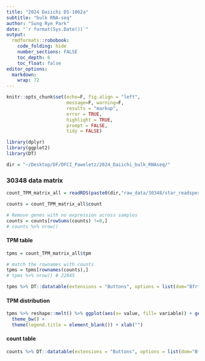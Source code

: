 ```yaml
---
title: "2024 Daiichi DS-1062a"
subtitle: "bulk RNA-seq"
author: "Sung Rye Park"
date: "`r format(Sys.Date())`"
output:  
  rmdformats::robobook: 
    code_folding: hide 
    number_sections: FALSE
    toc_depth: 6
    toc_float: false
editor_options: 
  markdown: 
    wrap: 72
---
```


```r
knitr::opts_chunk$set(echo=F, fig.align = "left", 
                      message=F, warning=F,
                      results = "markup",
                      error = TRUE,
                      highlight = TRUE,
                      prompt = FALSE,
                      tidy = FALSE)
```

```r
library(dplyr)
library(ggplot2)
library(DT)
```


```r
dir = "~/Desktop/DF/DFCI_Paweletz/2024_Daiichi_bulk_RNAseq/"
```

### 30348 data matrix {.tabset}  


```r
count_TPM_matrix_all = readRDS(paste0(dir,"raw_data/30348/star_readspergeneoutP30348.rawData.count.tpm.rds"))
```


```r
counts = count_TPM_matrix_all$count

# Remove genes with no expression across samples 
counts = counts[rowSums(counts) !=0,]
# counts %>% nrow() 
```

#### TPM table  

```r
tpms = count_TPM_matrix_all$tpm

# match the rownames with counts 
tpms = tpms[rownames(counts),]
# tpms %>% nrow() # 22845
```


```r
tpms %>% DT::datatable(extensions = "Buttons", options = list(dom="Bfrtip", buttons=c("csv","excel"), pageLength=10))

```


#### TPM distribution  
```r
tpms %>% reshape::melt() %>% ggplot(aes(x= value, fill= variable)) + geom_boxplot() + coord_flip() + scale_x_log10() + 
  theme_bw() +
  theme(legend.title = element_blank()) + xlab("") 
```


#### count table  

```r
counts %>% DT::datatable(extensions = "Buttons", options = list(dom="Bfrtip", buttons=c("csv","excel"), pageLength=10))

```

